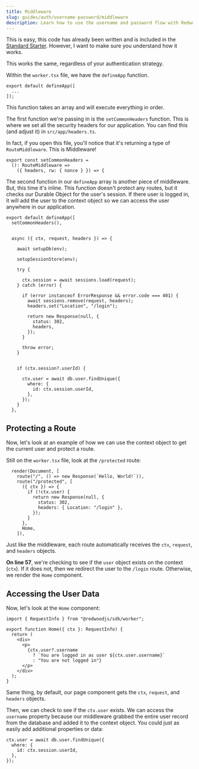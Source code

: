 ```yaml
---
title: Middleware
slug: guides/auth/username-password/middleware
description: Learn how to use the username and password flow with RedwoodJS.
---
```


This is easy, this code has already been written and is included in the [Standard Starter](https://github.com/redwoodjs/sdk/tree/main/starters/standard). However, I want to make sure you understand how it works.

This works the same, regardless of your authentication strategy.

Within the `worker.tsx` file, we have the `defineApp` function.

```tsx title="src/worker.tsx" showLineNumbers={false}
export default defineApp([
  ...
]);
```

This function takes an array and will execute everything in order.

The first function we're passing in is the `setCommonHeaders` function. This is where we set all the security headers for our application. You can find this (and adjust it) in `src/app/headers.ts`.

In fact, if you open this file, you'll notice that it's returning a type of `RouteMiddleware`. This is Middleware!

```tsx title="src/app/headers.ts" startLineNumber={4}
export const setCommonHeaders =
  (): RouteMiddleware =>
    ({ headers, rw: { nonce } }) => {
```

The second function in our `defineApp` array is another piece of middleware. But, this time it's inline. This function doesn't protect any routes, but it checks our Durable Object for the user's session. If there user is logged in, it will add the user to the context object so we can access the user anywhere in our application.

```tsx title="src/worker.tsx" {"1. It receives the context, request, and headers by default": 4} {"2. Set up the database": 6} {"3. Set up the session store (Durable Object)": 8} {"4. Try to load the session": 12} {"5. If there's an error with a status code of 401, redirect the user": 15} {"6. If the userId exists on the session object": 29} {"7. Get the user from the database and add them to the ctx object": 31}
export default defineApp([
  setCommonHeaders(),


  async ({ ctx, request, headers }) => {

    await setupDb(env);

    setupSessionStore(env);

    try {

      ctx.session = await sessions.load(request);
    } catch (error) {

      if (error instanceof ErrorResponse && error.code === 401) {
        await sessions.remove(request, headers);
        headers.set("Location", "/login");

        return new Response(null, {
          status: 302,
          headers,
        });
      }

      throw error;
    }


    if (ctx.session?.userId) {

      ctx.user = await db.user.findUnique({
        where: {
          id: ctx.session.userId,
        },
      });
    }
  },
```

## Protecting a Route
Now, let's look at an example of how we can use the context object to get the current user and protect a route.

Still on the `worker.tsx` file, look at the `/protected` route:

```tsx title="src/pages/protected/index.tsx" startLineNumber={53} {3-13}
  render(Document, [
    route("/", () => new Response(`Hello, World!`)),
    route("/protected", [
      ({ ctx }) => {
        if (!ctx.user) {
          return new Response(null, {
            status: 302,
            headers: { Location: "/login" },
          });
        }
      },
      Home,
    ]),
```

Just like the middleware, each route automatically receives the `ctx`, `request`, and `headers` objects.

**On line 57**, we're checking to see if the `user` object exists on the context (`ctx`). If it does not, then we redirect the user to the `/login` route. Otherwise, we render the `Home` component.

## Accessing the User Data

Now, let's look at the `Home` component:

```tsx title="src/pages/protected/Home.tsx" {7-9}
import { RequestInfo } from "@redwoodjs/sdk/worker";

export function Home({ ctx }: RequestInfo) {
  return (
    <div>
      <p>
        {ctx.user?.username
          ? `You are logged in as user ${ctx.user.username}`
          : "You are not logged in"}
      </p>
    </div>
  );
}
```

Same thing, by default, our page component gets the `ctx`, `request`, and `headers` objects.

Then, we can check to see if the `ctx.user` exists. We can access the `username` property because our middleware grabbed the entire user record from the database and added it to the context object.  You could just as easily add additional properties or data:

```tsx title="src/worker.tsx" startLineNumber={44}
ctx.user = await db.user.findUnique({
  where: {
    id: ctx.session.userId,
  },
});
```

